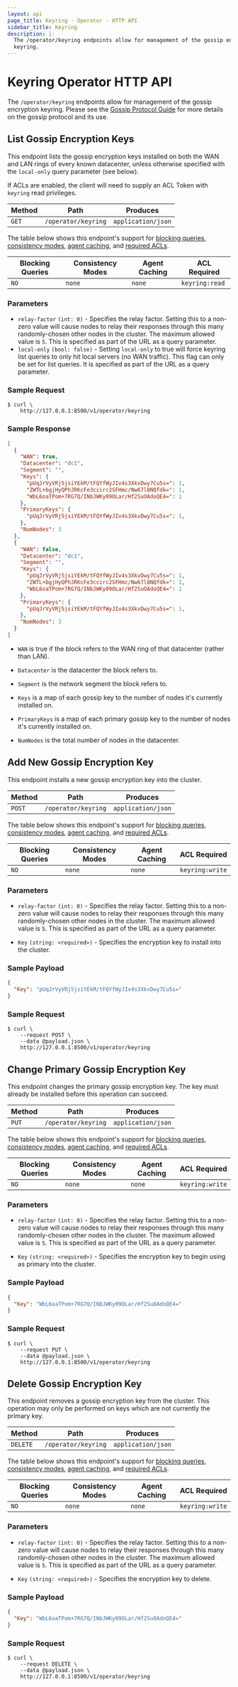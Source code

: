 ```yaml
---
layout: api
page_title: Keyring - Operator - HTTP API
sidebar_title: Keyring
description: |-
  The /operator/keyring endpoints allow for management of the gossip encryption
  keyring.
---
```


# Keyring Operator HTTP API

The `/operator/keyring` endpoints allow for management of the gossip encryption
keyring. Please see the [Gossip Protocol Guide](/docs/internals/gossip) for
more details on the gossip protocol and its use.

## List Gossip Encryption Keys

This endpoint lists the gossip encryption keys installed on both the WAN and LAN
rings of every known datacenter, unless otherwise specified with the `local-only`
query parameter (see below).

If ACLs are enabled, the client will need to supply an ACL Token with `keyring`
read privileges.

| Method | Path                | Produces           |
| ------ | ------------------- | ------------------ |
| `GET`  | `/operator/keyring` | `application/json` |

The table below shows this endpoint's support for
[blocking queries](/api/features/blocking),
[consistency modes](/api/features/consistency),
[agent caching](/api/features/caching), and
[required ACLs](/api#authentication).

| Blocking Queries | Consistency Modes | Agent Caching | ACL Required   |
| ---------------- | ----------------- | ------------- | -------------- |
| `NO`             | `none`            | `none`        | `keyring:read` |

### Parameters

- `relay-factor` `(int: 0)` - Specifies the relay factor. Setting this to a
  non-zero value will cause nodes to relay their responses through this many
  randomly-chosen other nodes in the cluster. The maximum allowed value is `5`.
  This is specified as part of the URL as a query parameter.
- `local-only` `(bool: false)` - Setting `local-only` to true will force keyring
  list queries to only hit local servers (no WAN traffic). This flag can only be set
  for list queries. It is specified as part of the URL as a query parameter.

### Sample Request

```shell-session
$ curl \
    http://127.0.0.1:8500/v1/operator/keyring
```

### Sample Response

```json
[
  {
    "WAN": true,
    "Datacenter": "dc1",
    "Segment": "",
    "Keys": {
      "pUqJrVyVRj5jsiYEkM/tFQYfWyJIv4s3XkvDwy7Cu5s=": 1,
      "ZWTL+bgjHyQPhJRKcFe3ccirc2SFHmc/Nw67l8NQfdk=": 1,
      "WbL6oaTPom+7RG7Q/INbJWKy09OLar/Hf2SuOAdoQE4=": 1
    },
    "PrimaryKeys": {
      "pUqJrVyVRj5jsiYEkM/tFQYfWyJIv4s3XkvDwy7Cu5s=": 1,
    },
    "NumNodes": 3
  },
  {
    "WAN": false,
    "Datacenter": "dc1",
    "Segment": "",
    "Keys": {
      "pUqJrVyVRj5jsiYEkM/tFQYfWyJIv4s3XkvDwy7Cu5s=": 1,
      "ZWTL+bgjHyQPhJRKcFe3ccirc2SFHmc/Nw67l8NQfdk=": 1,
      "WbL6oaTPom+7RG7Q/INbJWKy09OLar/Hf2SuOAdoQE4=": 1
    },
    "PrimaryKeys": {
      "pUqJrVyVRj5jsiYEkM/tFQYfWyJIv4s3XkvDwy7Cu5s=": 1,
    },
    "NumNodes": 3
  }
]
```

- `WAN` is true if the block refers to the WAN ring of that datacenter (rather
  than LAN).

- `Datacenter` is the datacenter the block refers to.

- `Segment` is the network segment the block refers to.

- `Keys` is a map of each gossip key to the number of nodes it's currently
  installed on.

- `PrimaryKeys` is a map of each primary gossip key to the number of nodes it's currently
  installed on.

- `NumNodes` is the total number of nodes in the datacenter.

## Add New Gossip Encryption Key

This endpoint installs a new gossip encryption key into the cluster.

| Method | Path                | Produces           |
| ------ | ------------------- | ------------------ |
| `POST` | `/operator/keyring` | `application/json` |

The table below shows this endpoint's support for
[blocking queries](/api/features/blocking),
[consistency modes](/api/features/consistency),
[agent caching](/api/features/caching), and
[required ACLs](/api#authentication).

| Blocking Queries | Consistency Modes | Agent Caching | ACL Required    |
| ---------------- | ----------------- | ------------- | --------------- |
| `NO`             | `none`            | `none`        | `keyring:write` |

### Parameters

- `relay-factor` `(int: 0)` - Specifies the relay factor. Setting this to a
  non-zero value will cause nodes to relay their responses through this many
  randomly-chosen other nodes in the cluster. The maximum allowed value is `5`.
  This is specified as part of the URL as a query parameter.

- `Key` `(string: <required>)` - Specifies the encryption key to install into
  the cluster.

### Sample Payload

```json
{
  "Key": "pUqJrVyVRj5jsiYEkM/tFQYfWyJIv4s3XkvDwy7Cu5s="
}
```

### Sample Request

```shell-session
$ curl \
    --request POST \
    --data @payload.json \
    http://127.0.0.1:8500/v1/operator/keyring
```

## Change Primary Gossip Encryption Key

This endpoint changes the primary gossip encryption key. The key must already be
installed before this operation can succeed.

| Method | Path                | Produces           |
| ------ | ------------------- | ------------------ |
| `PUT`  | `/operator/keyring` | `application/json` |

The table below shows this endpoint's support for
[blocking queries](/api/features/blocking),
[consistency modes](/api/features/consistency),
[agent caching](/api/features/caching), and
[required ACLs](/api#authentication).

| Blocking Queries | Consistency Modes | Agent Caching | ACL Required    |
| ---------------- | ----------------- | ------------- | --------------- |
| `NO`             | `none`            | `none`        | `keyring:write` |

### Parameters

- `relay-factor` `(int: 0)` - Specifies the relay factor. Setting this to a
  non-zero value will cause nodes to relay their responses through this many
  randomly-chosen other nodes in the cluster. The maximum allowed value is `5`.
  This is specified as part of the URL as a query parameter.

- `Key` `(string: <required>)` - Specifies the encryption key to begin using as
  primary into the cluster.

### Sample Payload

```json
{
  "Key": "WbL6oaTPom+7RG7Q/INbJWKy09OLar/Hf2SuOAdoQE4="
}
```

### Sample Request

```shell-session
$ curl \
    --request PUT \
    --data @payload.json \
    http://127.0.0.1:8500/v1/operator/keyring
```

## Delete Gossip Encryption Key

This endpoint removes a gossip encryption key from the cluster. This operation
may only be performed on keys which are not currently the primary key.

| Method   | Path                | Produces           |
| -------- | ------------------- | ------------------ |
| `DELETE` | `/operator/keyring` | `application/json` |

The table below shows this endpoint's support for
[blocking queries](/api/features/blocking),
[consistency modes](/api/features/consistency),
[agent caching](/api/features/caching), and
[required ACLs](/api#authentication).

| Blocking Queries | Consistency Modes | Agent Caching | ACL Required    |
| ---------------- | ----------------- | ------------- | --------------- |
| `NO`             | `none`            | `none`        | `keyring:write` |

### Parameters

- `relay-factor` `(int: 0)` - Specifies the relay factor. Setting this to a
  non-zero value will cause nodes to relay their responses through this many
  randomly-chosen other nodes in the cluster. The maximum allowed value is `5`.
  This is specified as part of the URL as a query parameter.

- `Key` `(string: <required>)` - Specifies the encryption key to delete.

### Sample Payload

```json
{
  "Key": "WbL6oaTPom+7RG7Q/INbJWKy09OLar/Hf2SuOAdoQE4="
}
```

### Sample Request

```shell-session
$ curl \
    --request DELETE \
    --data @payload.json \
    http://127.0.0.1:8500/v1/operator/keyring
```
